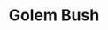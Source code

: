 ---
title: "Golem Bush"
meta_title: "Golem Bush craft"
description: "Craft de Golem Bush"
rank: "d"
draft: false
name: "Golem Bush"
recipe_img: "https://wiki.pokexgames.com/images/c/ca/Golem_Bush.png"
level: 29
craft_time: 7200
result: 1
value_npc: 1
ingredients:
  - name: "Minor Seed Bag"
    quantity: 6
    item_img: "https://wiki.pokexgames.com/images/2/25/Minor_Seed_Bag.png"
    value_npc: 1
  - name: "Strange Rock"
    quantity: 8
    item_img: "https://wiki.pokexgames.com/images/3/3b/Strange_Rock.png"
    value_npc: 1
  - name: "Condensed Grass"
    quantity: 12
    item_img: "https://wiki.pokexgames.com/images/c/ce/Condensed_Grass.png"
    value_npc: 1
---
